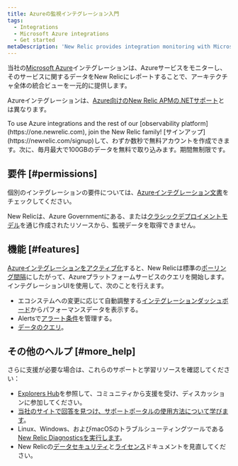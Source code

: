 ```yaml
---
title: Azureの監視インテグレーション入門
tags:
  - Integrations
  - Microsoft Azure integrations
  - Get started
metaDescription: 'New Relic provides integration monitoring with Microsoft Azure products, giving a comprehensive view of your ecosystem as it changes.'
---
```


当社の[Microsoft Azure](https://azure.microsoft.com/)インテグレーションは、Azureサービスをモニターし、そのサービスに関するデータをNew Relicにレポートすることで、アーキテクチャ全体の統合ビューを一元的に提供します。

Azureインテグレーションは、[Azure向けのNew Relic APMの.NETサポート](/docs/agents/net-agent/azure-installation)とは異なります。

<Callout variant="tip">
  To use Azure integrations and the rest of our [observability platform](https://one.newrelic.com), join the New Relic family! [サインアップ](https://newrelic.com/signup)して、わずか数秒で無料アカウントを作成できます。次に、毎月最大で100GBのデータを無料で取り込みます。期間無制限です。
</Callout>

## 要件 [#permissions]

個別のインテグレーションの要件については、[Azureインテグレーション文書](/docs/infrastructure/microsoft-azure-integrations/azure-integrations-list)をチェックしてください。

New Relicは、Azure Governmentにある、または[クラシックデプロイメントモデル](https://docs.microsoft.com/en-us/azure/azure-resource-manager/resource-manager-deployment-model)を通じ作成されたリソースから、監視データを取得できません。

## 機能 [#features]

[Azureインテグレーションをアクティブ化](/docs/infrastructure/microsoft-azure-integrations/getting-started/activate-azure-integrations)すると、New Relicは標準の[ポーリング間隔](/docs/infrastructure/microsoft-azure-integrations/azure-integrations-list/azure-polling-intervals-infrastructure-integrations)にしたがって、Azureプラットフォームサービスのクエリを開始します。インテグレーションUIを使用して、次のことを行えます。

* エコシステムへの変更に応じて自動調整する[インテグレーションダッシュボード](/docs/infrastructure/integrations/find-use-infrastructure-integration-data)からパフォーマンスデータを表示する。
* Alertsで[アラート条件](/docs/infrastructure/new-relic-infrastructure/configuration/infrastructure-alerts-add-edit-or-view-host-alert-information#integration)を管理する。
* [データのクエリ](/docs/using-new-relic/data/understand-data/query-new-relic-data)。

## その他のヘルプ [#more_help]

さらに支援が必要な場合は、これらのサポートと学習リソースを確認してください：

* [Explorers Hub](https://discuss.newrelic.com/)を参照して、コミュニティから支援を受け、ディスカッションに参加してください。
* [当社のサイトで回答を見つけ、サポートポータルの使用方法について学びます](/docs/using-new-relic/welcome-new-relic/get-started/find-help-use-support-portal)。
* Linux、Windows、およびmacOSのトラブルシューティングツールである[New Relic Diagnosticsを実行します](/docs/using-new-relic/cross-product-functions/troubleshooting/new-relic-diagnostics)。
* New Relicの[データセキュリティ](/docs/security)と[ライセンス](/docs/licenses)ドキュメントを見直してください。
